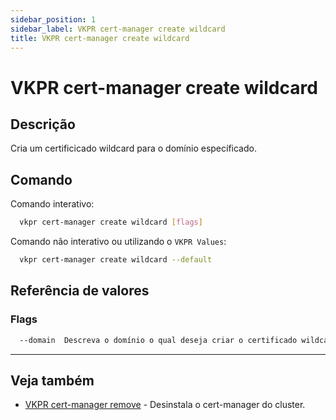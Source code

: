 ```yaml
---
sidebar_position: 1
sidebar_label: VKPR cert-manager create wildcard
title: VKPR cert-manager create wildcard
---
```


# VKPR cert-manager create wildcard

## Descrição

Cria um certificicado wildcard para o domínio específicado.

## Comando

Comando interativo:

```bash
  vkpr cert-manager create wildcard [flags]
```

Comando não interativo ou utilizando o `VKPR Values`:

```bash
  vkpr cert-manager create wildcard --default
```

## Referência de valores

### Flags

```sh
  --domain  Descreva o domínio o qual deseja criar o certificado wildcard
```

---

## Veja também

- [VKPR cert-manager remove](/docs/commands/cert-manager/remove) - Desinstala o cert-manager do cluster.
